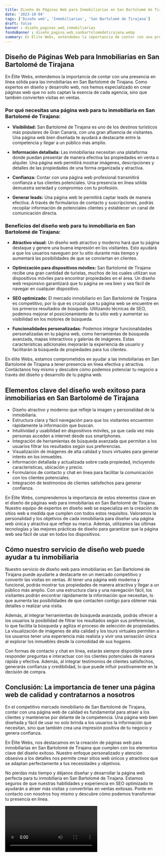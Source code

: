 ```yaml
---
title: Diseño de Páginas Web para Inmobiliarias en San Bartolomé de Tirajana
date: '2023-10-04'
tags: ['Diseño web', 'Inmobiliarias', 'San Bartolomé de Tirajana']
draft: false
banner : diseño_paginas_web_inmobiliarias
fondoBanner : diseño_pagina_web_sanbartolomédetirajana.webp
summary: En Élite Webs, entendemos la importancia de contar con una presencia en línea sólida para las inmobiliarias en San Bartolomé de Tirajana. Como expertos en diseño y desarrollo web, nos hemos especializado en crear páginas web que no solo captan la esencia de cada agencia, sino que también convierten visitas en ventas.
---
```


## **Diseño de Páginas Web para Inmobiliarias en San Bartolomé de Tirajana**

En Élite Webs, entendemos la importancia de contar con una presencia en línea sólida para las inmobiliarias en San Bartolomé de Tirajana. Como expertos en diseño y desarrollo web, nos hemos especializado en crear páginas web que no solo captan la esencia de cada agencia, sino que también convierten visitas en ventas.

### **Por qué necesitas una página web para tu inmobiliaria en San Bartolomé de Tirajana:**

- **Visibilidad:** San Bartolomé de Tirajana es uno de los destinos turísticos más populares de Gran Canaria, con una gran afluencia de visitantes. Una página web bien diseñada te ayudará a destacarte entre la competencia y llegar a un público más amplio.

- **Información detallada:** Las inmobiliarias necesitan una plataforma donde puedan presentar de manera efectiva las propiedades en venta o alquiler. Una página web permitirá mostrar imágenes, descripciones y detalles de las propiedades de una forma organizada y atractiva.

- **Confianza:** Contar con una página web profesional transmitirá confianza a tus clientes potenciales. Una presencia en línea sólida demuestra seriedad y compromiso con tu profesión.

- **Generar leads:** Una página web te permitirá captar leads de manera efectiva. A través de formularios de contacto y suscripciones, podrás recopilar información de potenciales clientes y establecer un canal de comunicación directa.

### **Beneficios del diseño web para tu inmobiliaria en San Bartolomé de Tirajana:**

- **Atractivo visual:** Un diseño web atractivo y moderno hará que tu página destaque y genere una buena impresión en los visitantes. Esto ayudará a que los usuarios naveguen por tu sitio durante más tiempo y aumentará las posibilidades de que se conviertan en clientes.

- **Optimización para dispositivos móviles:** San Bartolomé de Tirajana recibe una gran cantidad de turistas, muchos de los cuales utilizan sus dispositivos móviles para encontrar propiedades en el área. Un diseño web responsivo garantizará que tu página se vea bien y sea fácil de navegar en cualquier dispositivo.

- **SEO optimizado:** El mercado inmobiliario en San Bartolomé de Tirajana es competitivo, por lo que es crucial que tu página web se encuentre en los primeros resultados de búsqueda. Utilizando técnicas de SEO, podemos mejorar el posicionamiento de tu sitio web y aumentar su visibilidad en los motores de búsqueda.

- **Funcionalidades personalizadas:** Podemos integrar funcionalidades personalizadas en tu página web, como herramientas de búsqueda avanzada, mapas interactivos y galerías de imágenes. Estas características adicionales mejorarán la experiencia de usuario y facilitarán la búsqueda de propiedades para tus clientes.

En élite Webs, estamos comprometidos en ayudar a las inmobiliarias en San Bartolomé de Tirajana a tener presencia en línea efectiva y atractiva. Contáctanos hoy mismo y descubre cómo podemos potenciar tu negocio a través del diseño y desarrollo de tu página web.

<GifSeo />

<Cta />

## Elementos clave del diseño web exitoso para inmobiliarias en San Bartolomé de Tirajana

- Diseño atractivo y moderno que refleje la imagen y personalidad de la inmobiliaria.
- Estructura clara y fácil navegación para que los visitantes encuentren rápidamente la información que buscan.
- Intuitividad y usabilidad en dispositivos móviles, ya que cada vez más personas acceden a internet desde sus smartphones.
- Integración de herramientas de búsqueda avanzada que permitan a los usuarios filtrar los resultados según sus preferencias.
- Visualización de imágenes de alta calidad y tours virtuales para generar interés en los inmuebles.
- Información detallada y actualizada sobre cada propiedad, incluyendo características, ubicación y precio.
- Formularios de contacto y chat en línea para facilitar la comunicación con los clientes potenciales.
- Integración de testimonios de clientes satisfechos para generar confianza.

En Élite Webs, comprendemos la importancia de estos elementos clave en el diseño de páginas web para inmobiliarias en San Bartolomé de Tirajana. Nuestro equipo de expertos en diseño web se especializa en la creación de sitios web a medida que cumplen con todos estos requisitos. Valoramos la personalidad y los objetivos de cada inmobiliaria para diseñar una página web única y atractiva que refleje su marca. Además, utilizamos las últimas tecnologías y las mejores prácticas de diseño para garantizar que la página web sea fácil de usar en todos los dispositivos.

## Cómo nuestro servicio de diseño web puede ayudar a tu inmobiliaria

Nuestro servicio de diseño web para inmobiliarias en San Bartolomé de Tirajana puede ayudarte a destacarte en un mercado competitivo y convertir las visitas en ventas. Al tener una página web moderna y funcional, podrás mostrar tus propiedades de manera atractiva y llegar a un público más amplio. Con una estructura clara y una navegación fácil, los visitantes podrán encontrar rápidamente la información que necesitan, lo que aumenta las posibilidades de que contacten contigo para obtener más detalles o realizar una visita.

Además, al integrar herramientas de búsqueda avanzada, podrás ofrecer a los usuarios la posibilidad de filtrar los resultados según sus preferencias, lo que facilita la búsqueda y agiliza el proceso de selección de propiedades. La visualización de imágenes de alta calidad y los tours virtuales permiten a los usuarios tener una experiencia más realista y vivir una sensación única al explorar los inmuebles desde la comodidad de sus hogares.

Con formas de contacto y chat en línea, estarás siempre disponible para responder preguntas e interactuar con los clientes potenciales de manera rápida y efectiva. Además, al integrar testimonios de clientes satisfechos, generarás confianza y credibilidad, lo que puede influir positivamente en la decisión de compra.

## Conclusión: La importancia de tener una página web de calidad y contratarnos a nosotros

En el competitivo mercado inmobiliario de San Bartolomé de Tirajana, contar con una página web de calidad es fundamental para atraer a los clientes y mantenerse por delante de la competencia. Una página web bien diseñada y fácil de usar no solo brinda a los usuarios la información que necesitan, sino que también crea una impresión positiva de tu negocio y genera confianza.

En Élite Webs, nos destacamos en la creación de páginas web para inmobiliarias en San Bartolomé de Tirajana que cumplen con los elementos clave del diseño exitoso. Nuestro enfoque personalizado y atención obsesiva a los detalles nos permite crear sitios web únicos y atractivos que se adaptan perfectamente a tus necesidades y objetivos.

No pierdas más tiempo y déjanos diseñar y desarrollar la página web perfecta para tu inmobiliaria en San Bartolomé de Tirajana. Estamos seguros de que nuestras habilidades y experiencia en SEO optimizado te ayudarán a atraer más visitas y convertirlas en ventas exitosas. Ponte en contacto con nosotros hoy mismo y descubre cómo podemos transformar tu presencia en línea.

<Video />

<CtaBot job='Inmobiliarias' city='San Bartolomé de Tirajana'/>

<Gmaps query='San Bartolomé de Tirajana+españa+maps' />